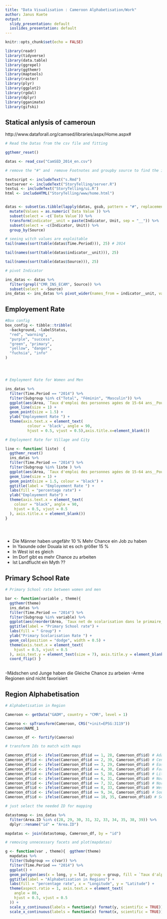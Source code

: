 ---
title: "Data Visualisation : Cameroon Alphabetisation/Work"
author: Janus Kuete
output:
  slidy_presentation: default
  ioslides_presentation: default
---

```{r setup, include=FALSE}
knitr::opts_chunk$set(echo = FALSE)
```

```{r library}

library(readr)
library(tidyverse)
library(data.table)
library(ggrepel)
library(ggthemr)
library(maptools)
library(raster)
library(plyr)
library(ggplot2)
library(rgdal)
library(dplyr)
library(gganimate)
library(gifski)

```

## Statical anlysis of cameroun

http://www.dataforall.org/camsed/libraries/aspx/Home.aspx#


```{r Data Cleaning, echo = TRUE}
# Read the Datas from the csv file and fitting

ggthemr_reset()

datas <- read_csv("CamSED_2014_en.csv")

# remove the "#" and  remove Footnotes and groupby source to find the interesse and unusually , also bind Unit and indicator

textscript <- includeText("s.Rmd")
textserver <- includeText("StoryTelling/server.R")
textui <- includeText("StoryTelling/ui.R")
html <- includeHTML("StoryTelling/www/home.html")


datas <- subset(as.tibble(lapply(datas, gsub, pattern = "#", replacement = "")), select = -Footnotes) %>%
  mutate(Values = as.numeric(`Data Value`)) %>%
  subset(select = -c(`Data Value`)) %>%
  transform(indicator__unit = paste(Indicator, Unit, sep = "__")) %>%
  subset(select = -c(Indicator, Unit)) %>%
  group_by(Source)

# seeing witch values are exploitable
tail(names(sort(table(datas$Time.Period))), 25) # 2014

tail(names(sort(table(datas$indicator__unit))), 25)

tail(names(sort(table(datas$Source))), 25)

# pivot Indicator

ins_datas <- datas %>%
  filter(grepl("CMR_INS_ECAM", Source)) %>%
  subset(select = -Source)
ins_datas <- ins_datas %>% pivot_wider(names_from = indicator__unit, values_from = Values)
```

## Employement Rate

```{r Employement Rate}

#Box config
box_config <- tibble::tribble(
  ~background, ~labelStatus,
  "red", "warning",
  "purple", "success",
  "green", "primary",
  "yellow", "danger",
  "fuchsia", "info"
)




# Employment Rate for Women and Men

ins_datas %>% 
  filter(Time.Period == "2014") %>%
  filter(Subgroup %in% c("Total", "Féminin", "Masculin")) %>%
  ggplot(aes(Area, `Taux d'emploi des personnes agées de 15-64 ans__Pour cent`, color = Subgroup, group = Subgroup ,label = `Taux d'emploi des personnes agées de 15-64 ans__Pour cent`))+
  geom_line(size = 1) +
  geom_point(size = 1.5) +
  ylab("Employement Rate ") +
  theme(axis.text.x = element_text(
          colour = 'black', angle = 90,
          hjust = 0.5, vjust = 0.5),axis.title.x=element_blank()) 

# Employment Rate for Village and City

line <- function( liste)  {
  ggthemr_reset()
  ins_datas %>%
  filter(Time.Period == "2014") %>%
  filter(Subgroup %in% liste ) %>%
  ggplot(aes(Area, `Taux d'emploi des personnes agées de 15-64 ans__Pour cent`, color = Subgroup, group = Subgroup, label = `Taux d'emploi des personnes agées de 15-64 ans__Pour cent`)) +
  geom_line(size = 1) +
  geom_point(size = 1.5, colour = "black") +
  ggtitle(label = "Employement Rate ") +
  labs(fill = "percentage rate") +
  ylab("Employement Rate") +
  theme(axis.text.x = element_text(
    colour = "black", angle = 90,
    hjust = 0.5, vjust = 0.5
  ), axis.title.x = element_blank())
}
  




```
- Die Männer haben ungefähr 10 % Mehr Chance ein Job zu haben 
- In Yaounde oder Douala ist es och größer 15 %
- In West ist es gleich
- Im Dorf gibt es mehr Chance zu arbeiten 
- Ist Landflucht ein Myth ??


## Primary School Rate

```{r Primary School}

# Primary School rate between women and men

bar <- function(variable , theme){  
  ggthemr(theme)
  ins_datas %>%
  filter(Time.Period == "2014") %>%
  filter(Subgroup %in% variable) %>%
  ggplot(aes(reorder(Area, `Taux net de scolarisation dans le primaire__Pour cent`), `Taux net de scolarisation dans le primaire__Pour cent`, fill = factor(Subgroup))) +
  ggtitle(label = "Primary School rate") +
  labs(fill = " Group") +
  ylab("Primary Scolarisation Rate ") +
  geom_col(position = "dodge", width = 0.5) +
  theme(axis.text.x = element_text(
    hjust = 0.5, vjust = 0.5
  ), axis.text.y = element_text(size = 7), axis.title.y = element_blank()) +
  coord_flip() }
  


```
-Mädschen und Junge haben die Gleiche Chance zu arbeien 
-Arme Regionen sind nicht favorisiert

## Region Alphabetisation


```{r Region Alphabetisation datacleaning}

# Alphabetisation in Region

Cameroon <- getData("GADM", country = "CMR", level = 1)

Cameroo <- spTransform(Cameroon, CRS("+init=EPSG:3119"))
Cameroon$NAME_1

Cameroon_df <- fortify(Cameroo)

# transform Ids to match with maps

Cameroon_df$id <- ifelse(Cameroon_df$id == 1, 28, Cameroon_df$id) # Adamawa
Cameroon_df$id <- ifelse(Cameroon_df$id == 2, 39, Cameroon_df$id) # Center
Cameroon_df$id <- ifelse(Cameroon_df$id == 3, 29, Cameroon_df$id) # East
Cameroon_df$id <- ifelse(Cameroon_df$id == 4, 30, Cameroon_df$id) # Far North
Cameroon_df$id <- ifelse(Cameroon_df$id == 5, 38, Cameroon_df$id) # Littoral
Cameroon_df$id <- ifelse(Cameroon_df$id == 6, 31, Cameroon_df$id) # North
Cameroon_df$id <- ifelse(Cameroon_df$id == 7, 32, Cameroon_df$id) # North-West
Cameroon_df$id <- ifelse(Cameroon_df$id == 8, 33, Cameroon_df$id) # West
Cameroon_df$id <- ifelse(Cameroon_df$id == 9, 34, Cameroon_df$id) # South
Cameroon_df$id <- ifelse(Cameroon_df$id == 10, 35, Cameroon_df$id) # South-west

# just select the needed ID for mapping

datastomap <- ins_datas %>%
  filter(Area.ID %in% c(28, 29, 30, 31, 32, 33, 34, 35, 38, 39)) %>%
  dplyr::rename("id" = "Area.ID")

mapdatas <- join(datastomap, Cameroon_df, by = "id")
```

```{r Region Alphabetisation Plot}

# removing unnecessary facets and plot(mapdatas)

g <- function(var , theme){  ggthemr(theme)
  mapdatas %>%
  filter(Subgroup == c(var)) %>%
  filter(Time.Period == "2014") %>%
  ggplot() +
  geom_polygon(aes(x = long, y = lat, group = group, fill = `Taux d'alphabétisation des 15 à 49 ans__Pour cent`)) +
  ggtitle(label = "Alphabetisation in Regions") +
  labs(fill = "percentage rate", x = "Longitude", y = "Latitude") +
  theme(aspect.ratio = 1, axis.text.x = element_text(
    angle = 80,
    hjust = 0.5, vjust = 0.5
  )) +
  scale_y_continuous(labels = function(y) format(y, scientific = TRUE)) +
  scale_x_continuous(labels = function(x) format(x, scientific = TRUE))}
  


```
